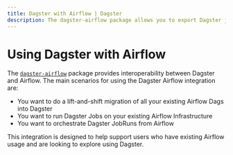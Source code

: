 ```yaml
---
title: Dagster with Airflow | Dagster
description: The dagster-airflow package allows you to export Dagster jobs as Airflow DAGs, as well as to import Airflow DAGs into Dagster jobs.
---
```


# Using Dagster with Airflow

<CodeReferenceLink filePath="examples/with_airflow" />

The [`dagster-airflow`](/\_apidocs/libraries/dagster-airflow) package provides interoperability between Dagster and Airflow. The main scenarios for using the Dagster Airflow integration are:

- You want to do a lift-and-shift migration of all your existing Airflow Dags into Dagster
- You want to run Dagster Jobs on your existing Airflow Infrastructure
- You want to orchestrate Dagster JobRuns from Airflow

This integration is designed to help support users who have existing Airflow usage and are looking to explore using Dagster.
